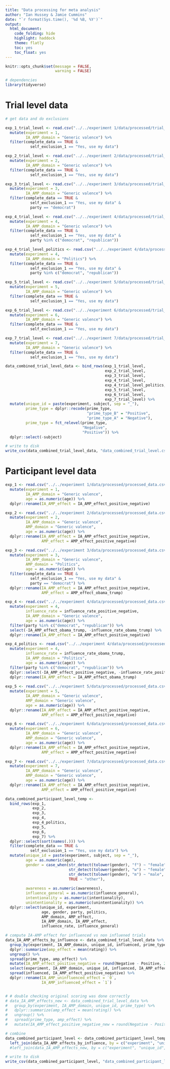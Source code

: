 ```yaml
---
title: "Data processing for meta analysis"
author: "Ian Hussey & Jamie Cummins"
date: "`r format(Sys.time(), '%d %B, %Y')`"
output:
  html_document:
    code_folding: hide
    highlight: haddock
    theme: flatly
    toc: yes
    toc_float: yes
---
```


```r

knitr::opts_chunk$set(message = FALSE,
                      warning = FALSE)

```

```r

# dependencies
library(tidyverse)

```

# Trial level data

```r

# get data and do exclusions

exp_1_trial_level <- read.csv("../../experiment 1/data/processed/trial_level_ia_amp_positive_negative_data.csv") %>%
  mutate(experiment = 1,
         IA_AMP_domain = "Generic valence") %>%
  filter(complete_data == TRUE & 
           self_exclusion_1 == "Yes, use my data")

exp_2_trial_level <- read.csv("../../experiment 2/data/processed/trial_level_ia_amp_positive_negative_data.csv") %>%
  mutate(experiment = 2,
         IA_AMP_domain = "Generic valence") %>%
  filter(complete_data == TRUE & 
           self_exclusion_1 == "Yes, use my data")

exp_3_trial_level <- read.csv("../../experiment 3/data/processed/trial_level_ia_amp_positive_negative_data.csv") %>%
  mutate(experiment = 3,
         IA_AMP_domain = "Generic valence") %>%
  filter(complete_data == TRUE & 
           self_exclusion_1 == "Yes, use my data" &
           party == "democrat")

exp_4_trial_level <- read.csv("../../experiment 4/data/processed/trial_level_ia_amp_positive_negative_data.csv") %>%
  mutate(experiment = 4,
         IA_AMP_domain = "Generic valence") %>%
  filter(complete_data == TRUE & 
           self_exclusion_1 == "Yes, use my data" &
           party %in% c("democrat", "republican"))

exp_4_trial_level_politics <- read.csv("../../experiment 4/data/processed/trial_level_ia_amp_obama_trump_data.csv") %>%
  mutate(experiment = 4,
         IA_AMP_domain = "Politics") %>%
  filter(complete_data == TRUE & 
           self_exclusion_1 == "Yes, use my data" &
           party %in% c("democrat", "republican"))

exp_5_trial_level <- read.csv("../../experiment 5/data/processed/trial_level_ia_amp_positive_negative_data.csv") %>%
  mutate(experiment = 5,
         IA_AMP_domain = "Generic valence") %>%
  filter(complete_data == TRUE & 
           self_exclusion_1 == "Yes, use my data")

exp_6_trial_level <- read.csv("../../experiment 6/data/processed/trial_level_ia_amp_positive_negative_data.csv") %>%
  mutate(experiment = 6,
         IA_AMP_domain = "Generic valence") %>%
  filter(complete_data == TRUE & 
           self_exclusion_1 == "Yes, use my data")

exp_7_trial_level <- read.csv("../../experiment 7/data/processed/trial_level_ia_amp_positive_negative_data.csv") %>%
  mutate(experiment = 7,
         IA_AMP_domain = "Generic valence") %>%
  filter(complete_data == TRUE & 
           self_exclusion_1 == "Yes, use my data")

data_combined_trial_level_data <- bind_rows(exp_1_trial_level, 
                                            exp_2_trial_level,
                                            exp_3_trial_level,
                                            exp_4_trial_level,
                                            exp_4_trial_level_politics,
                                            exp_5_trial_level,
                                            exp_6_trial_level,
                                            exp_7_trial_level) %>%
  mutate(unique_id = paste(experiment, subject, sep = "_"),
         prime_type = dplyr::recode(prime_type,
                                    "prime_type_B" = "Positive",
                                    "prime_type_A" = "Negative"),
         prime_type = fct_relevel(prime_type,
                                  "Negative",
                                  "Positive")) %>%
  dplyr::select(-subject)

# write to disk 
write_csv(data_combined_trial_level_data, "data_combined_trial_level.csv")

```

# Participant level data

```r

exp_1 <- read.csv("../../experiment 1/data/processed/processed_data.csv") %>%
  mutate(experiment = 1,
         IA_AMP_domain = "Generic valence",
         age = as.numeric(age)) %>%
  dplyr::rename(IA_AMP_effect = IA_AMP_effect_positive_negative)

exp_2 <- read.csv("../../experiment 2/data/processed/processed_data.csv") %>%
  mutate(experiment = 2,
         IA_AMP_domain = "Generic valence",
         AMP_domain = "Generic valence",
         age = as.numeric(age)) %>%
  dplyr::rename(IA_AMP_effect = IA_AMP_effect_positive_negative,
                AMP_effect = AMP_effect_positive_negative)

exp_3 <- read.csv("../../experiment 3/data/processed/processed_data.csv") %>%
  mutate(experiment = 3,
         IA_AMP_domain = "Generic valence",
         AMP_domain = "Politics",
         age = as.numeric(age)) %>%
  filter(complete_data == TRUE & 
           self_exclusion_1 == "Yes, use my data" &
           party == "democrat") %>%
  dplyr::rename(IA_AMP_effect = IA_AMP_effect_positive_negative,
                AMP_effect = AMP_effect_obama_trump)

exp_4 <- read.csv("../../experiment 4/data/processed/processed_data.csv") %>%
  mutate(experiment = 4,
         influence_rate = influence_rate_positive_negative,
         IA_AMP_domain = "Generic valence",
         age = as.numeric(age)) %>%
  filter(party %in% c("democrat", "republican")) %>%
  select(-IA_AMP_effect_obama_trump, -influence_rate_obama_trump) %>%
  dplyr::rename(IA_AMP_effect = IA_AMP_effect_positive_negative)

exp_4_politics <- read.csv("../../experiment 4/data/processed/processed_data.csv") %>%
  mutate(experiment = 4,
         influence_rate = influence_rate_obama_trump,
         IA_AMP_domain = "Politics",
         age = as.numeric(age)) %>%
  filter(party %in% c("democrat", "republican")) %>%
  dplyr::select(-IA_AMP_effect_positive_negative, -influence_rate_positive_negative) %>%
  dplyr::rename(IA_AMP_effect = IA_AMP_effect_obama_trump) 
  
exp_5 <- read.csv("../../experiment 5/data/processed/processed_data.csv") %>%
  mutate(experiment = 5,
         IA_AMP_domain = "Generic valence",
         AMP_domain = "Generic valence",
         age = as.numeric(age)) %>%
  dplyr::rename(IA_AMP_effect = IA_AMP_effect_positive_negative,
                AMP_effect = AMP_effect_positive_negative) 

exp_6 <- read.csv("../../experiment 6/data/processed/processed_data.csv") %>%
  mutate(experiment = 6,
         IA_AMP_domain = "Generic valence",
         AMP_domain = "Generic valence",
         age = as.numeric(age)) %>%
  dplyr::rename(IA_AMP_effect = IA_AMP_effect_positive_negative,
                AMP_effect = AMP_effect_positive_negative) 

exp_7 <- read.csv("../../experiment 7/data/processed/processed_data.csv") %>%
  mutate(experiment = 7,
         IA_AMP_domain = "Generic valence",
         AMP_domain = "Generic valence",
         age = as.numeric(age)) %>%
  dplyr::rename(IA_AMP_effect = IA_AMP_effect_positive_negative,
                AMP_effect = AMP_effect_positive_negative)

data_combined_participant_level_temp <- 
  bind_rows(exp_1, 
            exp_2, 
            exp_3, 
            exp_4, 
            exp_4_politics, 
            exp_5,
            exp_6,
            exp_7) %>%
  dplyr::select(sort(names(.))) %>%
  filter(complete_data == TRUE & 
           self_exclusion_1 == "Yes, use my data") %>%
  mutate(unique_id = paste(experiment, subject, sep = "_"),
         age = as.numeric(age),
         gender = case_when(str_detect(tolower(gender), "f") ~ "female",
                            str_detect(tolower(gender), "w") ~ "female",
                            str_detect(tolower(gender), "m") ~ "male",
                            TRUE ~ "other"),
         
         awareness = as.numeric(awareness),
         influence_general = as.numeric(influence_general),
         intentionality = as.numeric(intentionality),
         unintentionality = as.numeric(unintentionality)) %>%
  dplyr::select(unique_id, experiment, 
                age, gender, party, politics, 
                AMP_domain, AMP_effect,
                IA_AMP_domain, IA_AMP_effect,
                influence_rate, influence_general)

# compute IA-AMP effect for influenced vs non influened trials
data_IA_AMP_effects_by_influence <- data_combined_trial_level_data %>%
  group_by(experiment, IA_AMP_domain, unique_id, influenced, prime_type) %>%
  dplyr::summarize(amp_effect = mean(rating)) %>%
  ungroup() %>%
  spread(prime_type, amp_effect) %>%
  mutate(IA_AMP_effect_positive_negative = round(Negative - Positive, 2)) %>%
  select(experiment, IA_AMP_domain, unique_id, influenced, IA_AMP_effect_positive_negative) %>%
  spread(influenced, IA_AMP_effect_positive_negative) %>%
  dplyr::rename(IA_AMP_uninfluenced_effect = `0`,
                IA_AMP_influenced_effect = `1`)


# # double checking original scoring was done correctly
# data_IA_AMP_effects_new <- data_combined_trial_level_data %>%
#   group_by(experiment, IA_AMP_domain, unique_id, prime_type) %>%
#   dplyr::summarize(amp_effect = mean(rating)) %>%
#   ungroup() %>%
#   spread(prime_type, amp_effect) %>%
#   mutate(IA_AMP_effect_positive_negative_new = round(Negative - Positive, 2))

# combine
data_combined_participant_level <- data_combined_participant_level_temp %>%
  left_join(data_IA_AMP_effects_by_influence, by = c("experiment", "unique_id", "IA_AMP_domain"))
  #left_join(data_IA_AMP_effects_new, by = c("experiment", "unique_id", "IA_AMP_domain"))

# write to disk 
write_csv(data_combined_participant_level, "data_combined_participant_level.csv")

```

